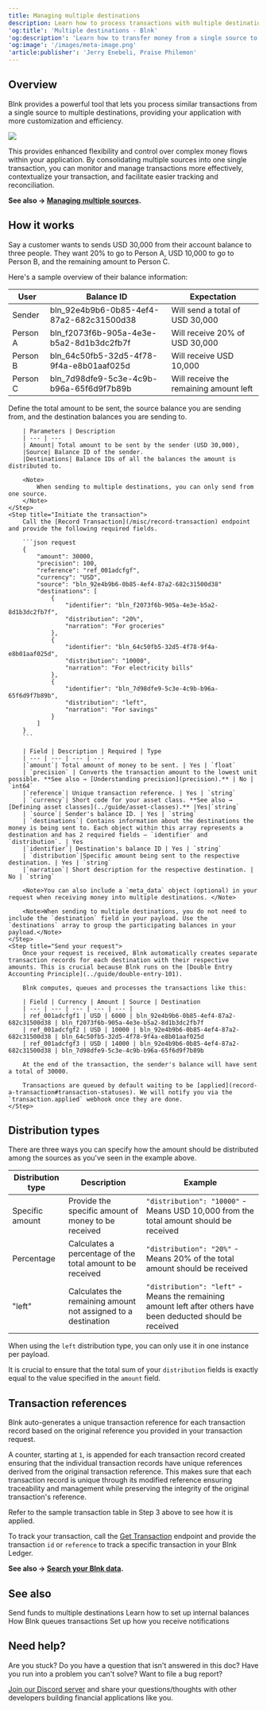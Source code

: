 ```yaml
---
title: Managing multiple destinations
description: Learn how to process transactions with multiple destinations
'og:title': 'Multiple destinations - Blnk'
'og:description': 'Learn how to transfer money from a single source to multiple destinations with Blnk.'
'og:image': '/images/meta-image.png'
'article:publisher': 'Jerry Enebeli, Praise Philemon'
---
```

## Overview

Blnk provides a powerful tool that lets you process similar transactions from a single source to multiple destinations, providing your application with more customization and efficiency.

<Frame caption="Simplified flow of how multiple destinations work">
	<img src="/images/multiple-destinations.png" />
</Frame>

This provides enhanced flexibility and control over complex money flows within your application. By consolidating multiple sources into one single transaction, you can monitor and manage transactions more effectively, contextualize your transaction, and facilitate easier tracking and reconciliation.

**See also → [Managing multiple sources](multiple-sources).**

## How it works

Say a customer wants to sends USD 30,000 from their account balance to three people. They want 20% to go to Person A, USD 10,000 to go to Person B, and the remaining amount to Person C. 

Here's a sample overview of their balance information:

| User | Balance ID | Expectation
| --- | --- | --- |
| Sender | bln_92e4b9b6-0b85-4ef4-87a2-682c31500d38 | Will send a total of USD 30,000
| Person A | bln_f2073f6b-905a-4e3e-b5a2-8d1b3dc2fb7f | Will receive 20% of USD 30,000
| Person B | bln_64c50fb5-32d5-4f78-9f4a-e8b01aaf025d | Will receive USD 10,000
| Person C | bln_7d98dfe9-5c3e-4c9b-b96a-65f6d9f7b89b | Will receive the remaining amount left

<Steps>
	<Step title="Define your transaction parameters">
		Define the total amount to be sent, the source balance you are sending from, and the destination balances you are sending to.
		
		| Parameters | Description
		| --- | ---
		| Amount| Total amount to be sent by the sender (USD 30,000),
		|Source| Balance ID of the sender.
		|Destinations| Balance IDs of all the balances the amount is distributed to.
		
		<Note>
			When sending to multiple destinations, you can only send from one source.
		</Note>
	</Step>
	<Step title="Initiate the transaction">
		Call the [Record Transaction](/misc/record-transaction) endpoint and provide the following required fields.
		
		```json request
		{
		    "amount": 30000,
			"precision": 100,
		    "reference": "ref_001adcfgf",
		    "currency": "USD",
		    "source": "bln_92e4b9b6-0b85-4ef4-87a2-682c31500d38"
		    "destinations": [
			    {
				    "identifier": "bln_f2073f6b-905a-4e3e-b5a2-8d1b3dc2fb7f",
				    "distribution": "20%",
				    "narration": "For groceries"
			    },
			    {
				    "identifier": "bln_64c50fb5-32d5-4f78-9f4a-e8b01aaf025d",
				    "distribution": "10000",
				    "narration": "For electricity bills"
			    },
			    {
				    "identifier": "bln_7d98dfe9-5c3e-4c9b-b96a-65f6d9f7b89b",
				    "distribution": "left",
				    "narration": "For savings"
			    }
		    ]
		}
		```
		
		| Field | Description | Required | Type
		| --- | --- | --- | ---
		|`amount`| Total amount of money to be sent. | Yes | `float`
		| `precision` | Converts the transaction amount to the lowest unit possible. **See also → [Understanding precision](precision).** | No | `int64`
		|`reference`| Unique transaction reference. | Yes | `string`
		| `currency`| Short code for your asset class. **See also → [Defining asset classes](../guide/asset-classes).** |Yes|`string`
		| `source`| Sender's balance ID. | Yes | `string`
		| `destinations`| Contains information about the destinations the money is being sent to. Each object within this array represents a destination and has 2 required fields — `identifier` and `distribution`. | Yes
		|`identifier`| Destination's balance ID | Yes | `string`
		| `distribution`|Specific amount being sent to the respective destination. | Yes | `string`
		|`narration`| Short description for the respective destination. | No | `string`

		<Note>You can also include a `meta_data` object (optional) in your request when receiving money into multiple destinations. </Note>
		
		<Note>When sending to multiple destinations, you do not need to include the `destination` field in your payload. Use the `destinations` array to group the participating balances in your payload.</Note>
	</Step>
	<Step title="Send your request">
		Once your request is received, Blnk automatically creates separate transaction records for each destination with their respective amounts. This is crucial because Blnk runs on the [Double Entry Accounting Principle](../guide/double-entry-101).
		
		Blnk computes, queues and processes the transactions like this:
		
		| Field | Currency | Amount | Source | Destination
		| --- | --- | --- | --- | --- |
		| ref_001adcfgf1 | USD | 6000 | bln_92e4b9b6-0b85-4ef4-87a2-682c31500d38 | bln_f2073f6b-905a-4e3e-b5a2-8d1b3dc2fb7f
		| ref_001adcfgf2 | USD | 10000 | bln_92e4b9b6-0b85-4ef4-87a2-682c31500d38 | bln_64c50fb5-32d5-4f78-9f4a-e8b01aaf025d
		| ref_001adcfgf3 | USD | 14000 | bln_92e4b9b6-0b85-4ef4-87a2-682c31500d38 | bln_7d98dfe9-5c3e-4c9b-b96a-65f6d9f7b89b
		
		At the end of the transaction, the sender's balance will have sent a total of 30000.
		
		Transactions are queued by default waiting to be [applied](record-a-transaction#transaction-statuses). We will notify you via the `transaction.applied` webhook once they are done.
	</Step>
</Steps>

## Distribution types

There are three ways you can specify how the amount should be distributed among the sources as you've seen in the example above.

| Distribution type | Description | Example
| --- | --- | --- |
| Specific amount | Provide the specific amount of money to be received | `"distribution": "10000"` - Means USD 10,000 from the total amount should be received
| Percentage | Calculates a percentage of the total amount to be received | `"distribution": "20%"` - Means 20% of the total amount should be received
| "left" | Calculates the remaining amount not assigned to a destination | `"distribution": "left"` - Means the remaining amount left after others have been deducted should be received

<Warning>When using the `left` distribution type, you can only use it in one instance per payload.</Warning>

It is crucial to ensure that the total sum of your `distribution` fields is exactly equal to the value specified in the `amount` field.

## Transaction references

Blnk auto-generates a unique transaction reference for each transaction record based on the original reference you provided in your transaction request. 

A counter, starting at `1`, is appended for each transaction record created ensuring that the individual transaction records have unique references derived from the original transaction reference. This makes sure that each transaction record is unique through its modified reference ensuring traceability and management while preserving the integrity of the original transaction's reference. 

<Tip>Refer to the sample transaction table in Step 3 above to see how it is applied.</Tip>

To track your transaction, call the [Get Transaction](/misc/get-transaction) endpoint and provide the transaction `id` or `reference` to track a specific transaction in your Blnk Ledger.

**See also → [Search your Blnk data](search/overview).**

## See also

<CardGroup>
	<Card title="Managing multiple sources" icon="book-open-cover" href="multiple-sources">
        Send funds to multiple destinations
    </Card>
    <Card title="Setting up internal balances" icon="book-open-cover" href="internal-balances">
        Learn how to set up internal balances
    </Card>
	<Card title="Handling concurrency" icon="book-open-cover" href="../guide/queuing-transactions">
		How Blnk queues transactions
    </Card>
    <Card title="Managing notifications" icon="book-open-cover" href="/intro/notifications">
	    Set up how you receive notifications
    </Card>
</CardGroup>

## Need help?

Are you stuck? Do you have a question that isn't answered in this doc? Have you run into a problem you can't solve? Want to file a bug report?

[Join our Discord server](https://discord.gg/7WNv94zPpx) and share your questions/thoughts with other developers building financial applications like you.